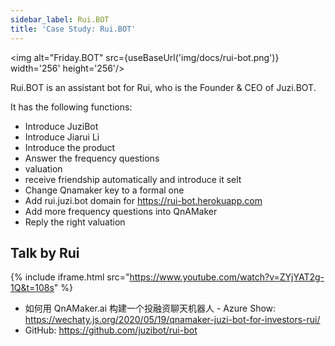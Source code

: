 ```yaml
---
sidebar_label: Rui.BOT
title: 'Case Study: Rui.BOT'
---
```


<!-- case study - Shows how users successfully employed this technology in the real world. -->


<img alt="Friday.BOT" src={useBaseUrl('img/docs/rui-bot.png')} width='256' height='256'/>

Rui.BOT is an assistant bot for Rui, who is the  Founder & CEO of Juzi.BOT.

It has the following functions:

- Introduce JuziBot
- Introduce Jiarui Li
- Introduce the product
- Answer the frequency questions
- valuation
-  receive friendship automatically and introduce it selt
- Change Qnamaker key to a formal one
- Add rui.juzi.bot domain for https://rui-bot.herokuapp.com
- Add more frequency questions into QnAMaker
- Reply the right valuation

## Talk by Rui

{% include iframe.html src="https://www.youtube.com/watch?v=ZYjYAT2g-1Q&t=108s" %}

- 如何用 QnAMaker.ai 构建一个投融资聊天机器人 - Azure Show: <https://wechaty.js.org/2020/05/19/qnamaker-juzi-bot-for-investors-rui/>
- GitHub: <https://github.com/juzibot/rui-bot>
